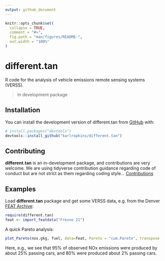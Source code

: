 ```yaml
---
output: github_document
---
```


<!-- README.md is generated from README.Rmd. Please edit that file -->

```r
knitr::opts_chunk$set(
  collapse = TRUE,
  comment = "#>",
  fig.path = "man/figures/README-",
  out.width = "100%"
)
```

# different.tan

<!-- badges: start -->
<!-- badges: end -->

R code for the analysis of vehicle emissions remote sensing systems (VERSS).  

> In development package

## Installation

You can install the development version of different.tan from [GitHub](https://github.com/) with:

```r
# install.packages("devtools")
devtools::install_github("karlropkins/different.tan")
```

## Contributing

**different.tan** is an in-development package, and contributions are very welcome. We are using tidyverse contribution guidance regarding code of conduct but are not strict as them regarding coding style...  [Contributions](https://karlropkins.github.io/different.tan/CONTRIBUTING.html) 

## Examples

Load __different.tan__ package and get some VERSS data, e.g. from the Denver [FEAT Archive](https://digitalcommons.du.edu/feat/):

```r
require(different.tan)
feat <- import_featdata("Fresno 21")
```

A quick Pareto analysis:

```r
plot_Pareto(nox.gkg, fuel, data=feat, Pareto = "cum.Pareto", transpose.y.percent=c(80, 95))
```

Here, e.g., we see that 95\% of observed NOx emissions were produced by about 25\% passing cars, and 80\% were produced about 2\% passing cars.
